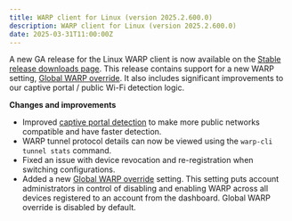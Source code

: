 ```yaml
---
title: WARP client for Linux (version 2025.2.600.0)
description: WARP client for Linux (version 2025.2.600.0)
date: 2025-03-31T11:00:00Z
---
```


A new GA release for the Linux WARP client is now available on the [Stable release downloads page](/cloudflare-one/connections/connect-devices/warp/download-warp/).   This release contains support for a new WARP setting, [Global WARP override](/cloudflare-one/connections/connect-devices/warp/configure-warp/warp-settings/#global-warp-override). It also includes significant improvements to our captive portal / public Wi-Fi detection logic.

**Changes and improvements**

- Improved [captive portal detection](/cloudflare-one/connections/connect-devices/warp/configure-warp/warp-settings/captive-portals/) to make more public networks compatible and have faster detection.
- WARP tunnel protocol details can now be viewed using the `warp-cli tunnel stats` command.
- Fixed an issue with device revocation and re-registration when switching configurations.
- Added a new [Global WARP override](/cloudflare-one/connections/connect-devices/warp/configure-warp/warp-settings/#global-warp-override) setting. This setting puts account administrators in control of disabling and enabling WARP across all devices registered to an account from the dashboard. Global WARP override is disabled by default.